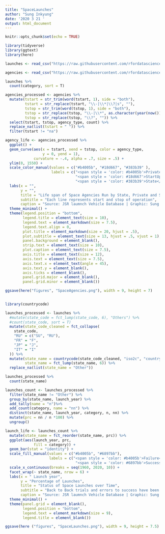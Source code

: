 ```yaml
---
title: "SpaceLaunches"
author: "Sung Inkyung"
date: '2020 3 21 '
output: html_document
---
```


```r
knitr::opts_chunk$set(echo = TRUE)
```

```r
library(tidyverse)
library(ggtext)
library(here)
```


```r
launches <- read_csv("https://raw.githubusercontent.com/rfordatascience/tidytuesday/master/data/2019/2019-01-15/launches.csv")

agencies <- read_csv("https://raw.githubusercontent.com/rfordatascience/tidytuesday/master/data/2019/2019-01-15/agencies.csv")

launches %>% 
  count(category, sort = T)

```

```r
agencies_processed <- agencies %>% 
  mutate(tstart = str_trim(word(tstart, 1), side = "both"),
         tstart = str_replace(tstart, "\\-|\\*|\\?|s", ""),
         tstop = str_trim(word(tstop, 1), side = "both"),
         tstop = str_replace(tstop, "\\-|\\*", as.character(year(now()))),
         tstop = str_replace(tstop, "\\?", "")) %>% 
  select(tstart, tstop, agency_type, count) %>% 
  replace_na(list(tstart = " ")) %>% 
  filter(tstart != "na")
```

                     
```r
agency_life <- agencies_processed %>% 
  ggplot() +
  geom_curve(aes(x = tstart, xend = tstop, color = agency_type,
                 y = 0, yend = 1),
             curvature = -.4, alpha = .7, size = .5) +
  ylim(0, 1550) +
  scale_color_manual(values = c("#b4005b", "#18d667", "#383b39" ),
                     labels = c("<span style = 'color: #b4005b'>Private</span>", 
                                "<span style = 'color: #18d667'>StartUp</span>",
                                "<span style = 'color: #383b39'>State</span>")) +
  labs(x = "",
       y = "",
       title = "Life span of Space Agencies Run by State, Private and Start up",
       subtitle = "Each line represents start and stop of operation",
       caption = "Source: JSR laumnch Vehicle Database | Graphic: Sung Inkyung") +
  theme_minimal() +
  theme(legend.position = "bottom",
        legend.title = element_text(size = 10),
        legend.text = element_markdown(size = 7.5),
        legend.text.align = 0,
        plot.title = element_markdown(size = 20, hjust = .5),
        plot.subtitle = element_text(size = 13, hjust = .5, vjust = 1),
        panel.background = element_blank(),
        strip.text = element_text(size = 10),
        plot.caption = element_text(size = 7.5),
        axis.title = element_text(size = 12),
        axis.text = element_text(size = 7.5),
        axis.text.x = element_text(angle = 45),
        axis.text.y = element_blank(),
        axis.ticks = element_blank(),
        panel.grid.major = element_blank(),
        panel.grid.minor = element_blank())

ggsave(here("figures", "SpaceAgencies.png"), width = 9, height = 7)
  
```


```r
library(countrycode)

launches_processed <- launches %>% 
  #mutate(state_code = fct_lump(state_code, 6), "Others") %>% 
  #count(state_code, sort = T)
  mutate(state_code_cleaned = fct_collapse(
    state_code,
    "RU" = c("SU", "RU"),
    "FR" = "F",
    "JP" = "J",
    "IT" = "I"
  )) %>% 
  mutate(state_name = countrycode(state_code_cleaned, "iso2c", "country.name"),
         state_name = fct_lump(state_name, 6)) %>% 
  replace_na(list(state_name = "Other"))

launches_processed %>% 
  count(state_name)

launches_count <- launches_processed %>% 
  filter(state_name != "Other") %>% 
  group_by(state_name, launch_year) %>% 
  add_tally(name = "n")%>% 
  add_count(category, name = "nn") %>% 
  distinct(state_name, launch_year, category, n, nn) %>% 
  mutate(prc = nn / n *100) %>% 
  ungroup() 

launch_life <- launches_count %>% 
  mutate(state_name = fct_reorder(state_name, prc)) %>% 
  ggplot(aes(launch_year, prc,
             fill = category)) +
  geom_bar(stat = "identity") +
  scale_fill_manual(values = c("#b4005b", "#6897bb"),
                    labels = c("<span style = 'color: #b4005b'>Failure</span>", 
                                "<span style = 'color: #6897bb'>Success</span>")) +
  scale_x_continuous(breaks = seq(1960, 2020, 10)) +
  facet_wrap(~ state_name, nrow = 6) +
  labs(x = " Launch year",
       y = "Percentage of Launches",
       title = "Status of Space Launches over Time",
       subtitle = "Back to Back trials and errors to success have been  building up persistently",
       caption = "Source: JSR laumnch Vehicle Database | Graphic: Sung Inkyung") +
  theme_minimal() +
  theme(panel.grid = element_blank(),
        legend.position = "bottom",
        legend.text = element_markdown(size = 9),
        legend.title = element_blank())

ggsave(here ("figures", "SpaceLaunches.png"), width = 9, height = 7.5)

```

